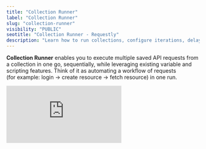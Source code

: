 ```yaml
---
title: "Collection Runner"
label: "Collection Runner"
slug: "collection-runner"
visibility: "PUBLIC"
seotitle: "Collection Runner - Requestly"
description: "Learn how to run collections, configure iterations, delays, and environments, reorder or skip requests, view and debug results, and export run summaries"
---
```


**Collection Runner** enables you to execute multiple saved API requests from a collection in one go, sequentially, while leveraging existing variable and scripting features. Think of it as automating a workflow of requests\
(for example: login → create resource → fetch resource) in one run.

<iframe src="https://www.youtube.com/embed/RtYCIBJPtR0" title="YouTube video player" frameborder="0" className="w-full aspect-video rounded-xl" allow="accelerometer; autoplay; clipboard-write; encrypted-media; gyroscope; picture-in-picture; web-share" allowfullscreen />

This documentation covers how to run collections, configure variables, view results, rerun or debug, explore automation options, and export results.

### Running a Collection

Follow these steps to run a collection using the Runner:

<Steps>
  <Step title="Open Collection Runner">
    In the Collections sidebar, find the collection you want to execute and click the **Run** icon on menu option next to it.

    <img
      src="/images/collection-runner/304ede81-76f5-4099-a9d1-27f2a746a432.png"
      align="center"
      alt="Requestly Collection Runner showing how to open and run an API collection from the Collections sidebar or Runner tab."
      fullwidth="false"
    />

    _You can also click_ **_Runner_** _from collections tab_
  </Step>
  <Step title="Configure Options">
    - **Iterations:** Number of times to execute the full collection
    - **Delay:** Wait time between requests (milliseconds)

    <img
      src="/images/collection-runner/63aa0b0c-72a3-4a5c-b052-eb2efc6e1472.png"
      align="center"
      fullwidth="false"
      alt="Requestly Collection Runner settings panel showing configuration options for iterations, delay, and environment selection before running API tests."
    />

    If you want your collection to run with an environment, select it using the environment selector at the upper left corner, then select the environment you want to use
  </Step>
  <Step title="Adjust Request Order or Skip">
    You can drag to reorder requests or uncheck ones you don’t want to include in this run.

    <img
      src="/images/collection-runner/8652b545-82d1-4243-8a1c-5f77292f2806.gif"
      align="center"
      fullwidth="false"
      alt="Requestly Collection Runner interface showing how to reorder or skip specific API requests before executing a test collection."
    />
  </Step>
  <Step title="Start the Run">
    Click Save and then Run . The Runner will execute each request in order.

    <img
      src="/images/collection-runner/04897888-950c-4e63-bc87-902aeeec46f9.png"
      align="center"
      fullwidth="false"
      alt="Screenshot of the Requestly Collection Runner showing the Save and Run buttons used to start executing API collections automatically."
    />
  </Step>
</Steps>

### How a Collection Runner Works

<img
  src="/images/collection-runner/2cc6558c-8b47-4407-811b-94676c887f91.png"
  align="center"
  fullwidth="false"
  alt="Diagram explaining how Requestly Collection Runner executes API requests, resolves variables, and runs pre-request and test scripts."
/>

When you execute requests using the **Collection Runner**, here’s how things work:

#### Variable Resolution

- All `{{variable}}` placeholders resolve based on their **scope**.
- **Environment variables** override values from the global scope.
- **Collection-level variables** defined earlier are available to all requests within that collection.

#### Script Execution

- **Pre-request** and **Post-response** scripts execute as usual.
- You can **set or modify variables** dynamically during the run.
- Use `rq.expect(...)` for writing **test assertions** to validate responses.

#### Viewing Run Results

<img
  src="/images/collection-runner/6567c990-ab2d-407d-b452-62fa4b2e500d.png"
  align="center"
  fullwidth="false"
  alt="Requestly Collection Runner Run Summary showing test results, request details, response data, and execution duration."
/>

Once the run completes, the Runner displays a detailed **Run Summary**, including:

- Total number of requests executed
- Tests passed and failed
- Total duration and time taken

You can click on any request in the summary to view:

- Request details - URL, headers, and body
- Response data - status, headers, and body
- The result of each test assertion